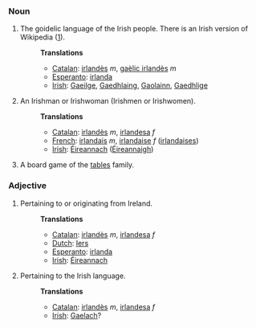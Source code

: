 ===Noun===
#The goidelic language of the Irish people. There is an Irish version of Wikipedia ([http://ga.wikipedia.com]).
#:'''Translations'''
#:*[[Catalan]]: [[irlandès]] ''m'', [[gaèlic irlandès]] ''m''
#:*[[Esperanto]]: [[irlanda]]
#:*[[Irish]]: [[Gaeilge]], [[Gaedhlaing]], [[Gaolainn]], [[Gaedhlige]]
#An Irishman or Irishwoman (Irishmen or Irishwomen).
#:'''Translations'''
#:*[[Catalan]]: [[irlandès]] ''m'', [[irlandesa]] ''f''
#:*[[French]]: [[irlandais]] ''m'', [[irlandaise]] ''f'' ([[irlandaises]])
#:*[[Irish]]: [[Éireannach]] ([[Éireannaigh]])
#A board game of the [[tables]] family.

===Adjective===
#Pertaining to or originating from Ireland.
#:'''Translations'''
#:*[[Catalan]]: [[irlandès]] ''m'', [[irlandesa]] ''f''
#:*[[Dutch]]: [[Iers]]
#:*[[Esperanto]]: [[irlanda]]
#:*[[Irish]]: [[Éireannach]]
#Pertaining to the Irish language.
#:'''Translations'''
#:*[[Catalan]]: [[irlandès]] ''m'', [[irlandesa]] ''f''
#:*[[Irish]]: [[Gaelach]]?